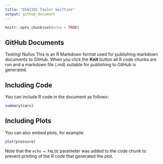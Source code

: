 ```yaml
---
title: "DSA2101 Taylor Swifties"
output: github_document
---
```


```r
knitr::opts_chunk$set(echo = TRUE)

```

## GitHub Documents

Testing! Nullus
This is an R Markdown format used for publishing markdown documents to GitHub. When you click the **Knit** button all R code chunks are run and a markdown file (.md) suitable for publishing to GitHub is generated.

## Including Code

You can include R code in the document as follows:

```r
summary(cars)
```

## Including Plots

You can also embed plots, for example:

```r
plot(pressure)
```

Note that the `echo = FALSE` parameter was added to the code chunk to prevent printing of the R code that generated the plot.
